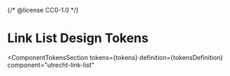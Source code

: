 {/* @license CC0-1.0 */}


<Meta id="css-link-list--design-tokens" title="CSS Component/Link List/Design Tokens" />

# Link List Design Tokens

<ComponentTokensSection
  tokens={tokens}
  definition={tokensDefinition}
  component="utrecht-link-list"
></ComponentTokensSection>
